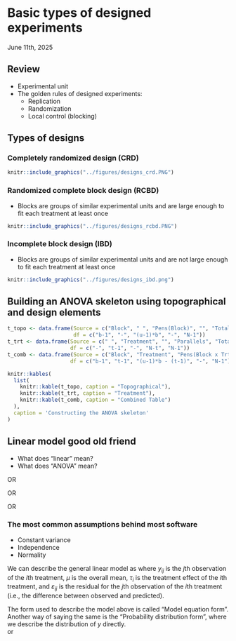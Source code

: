 # Basic types of designed experiments   
June 11th, 2025  

## Review  

- Experimental unit  
- The golden rules of designed experiments:
  - Replication
  - Randomization
  - Local control (blocking)

## Types of designs  

### Completely randomized design (CRD)  

```r
knitr::include_graphics("../figures/designs_crd.PNG")
```

### Randomized complete block design (RCBD)   

- Blocks are groups of similar experimental units and are large enough to fit each treatment at least once  

```r
knitr::include_graphics("../figures/designs_rcbd.PNG")
```

### Incomplete block design (IBD)   

- Blocks are groups of similar experimental units and are not large enough to fit each treatment at least once   

```r
knitr::include_graphics("../figures/designs_ibd.png")
```

## Building an ANOVA skeleton using topographical and design elements  

```r
t_topo <- data.frame(Source = c("Block", " ", "Pens(Block)", "", "Total"),
                     df = c("b-1", "-", "(u-1)*b", "-", "N-1"))
t_trt <- data.frame(Source = c(" ", "Treatment", "", "Parallels", "Total"),
                    df = c("-", "t-1", "-", "N-t", "N-1"))
t_comb <- data.frame(Source = c("Block", "Treatment", "Pens(Block x Trt)", "", "Total"),
                    df = c("b-1", "t-1", "(u-1)*b - (t-1)", "-", "N-1"))

knitr::kables(
  list(
    knitr::kable(t_topo, caption = "Topographical"),
    knitr::kable(t_trt, caption = "Treatment"),
    knitr::kable(t_comb, caption = "Combined Table")
  ),
  caption = 'Constructing the ANOVA skeleton'
)
```



## Linear model good old friend  

- What does "linear" mean?  
- What does "ANOVA" mean?  

\begin{equation}
  y_{ij} = \mu + \tau_i + \varepsilon_{ij}, \\ \varepsilon_{ij} \sim N(0, \sigma^2),
\end{equation}

OR 

\begin{equation}
  y_{i} = \beta_0 + x_{1i}\beta_1 +x_{2i}\beta_2 + x_{3i}\beta_3 + \varepsilon_{i}, \\
  \varepsilon_{i} \sim N(0, \sigma^2), \\
  x_{1i} = \begin{cases}
      1, & \text{if treatment A}\\
			0, & \text{otherwise}
		 \end{cases} \\
  x_{2i} = \begin{cases}
      1, & \text{if treatment B}\\
			0, & \text{otherwise}
		 \end{cases} \\
  x_{3i} = \begin{cases}
      1, & \text{if treatment C}\\
			0, & \text{otherwise}
		 \end{cases}
\end{equation}

OR 

\begin{equation}
  \mathbf{y} = \mathbf{X}\boldsymbol{\beta} + \boldsymbol{\varepsilon}, \\
  \boldsymbol{\varepsilon} \sim N(\boldsymbol{0}, \sigma^2 \mathbf{I}), \\
\end{equation}

OR 

\begin{equation}
  \mathbf{y} \sim N(\boldsymbol{\mu}, \sigma^2 \mathbf{I}), \\
  \boldsymbol{\mu} = \mathbf{X}\boldsymbol{\beta} + \boldsymbol{\varepsilon}
\end{equation}


### The most common assumptions behind most software  

- Constant variance  
- Independence  
- Normality  

We can describe the general linear model as
\begin{equation}
  y_{ij} = \mu + \tau_i + \varepsilon_{ij},
\end{equation}
\begin{equation}
  \varepsilon_{ij} \sim N(0, \sigma^2),
\end{equation}
where $y_{ij}$ is the $j$th observation of the $i$th treatment, $\mu$ is the overall mean, $\tau_i$ is the treatment effect of the $i$th treatment, and $\varepsilon_{ij}$ is the residual for the $j$th observation of the $i$th treatment (i.e., the difference between observed and predicted).  

The form used to describe the model above is called "Model equation form". 
Another way of saying the same is the "Probability distribution form", where we describe the distribution of $y$ directly.   
\begin{equation}
  y_{ij} \sim N(\mu_{ij}, \sigma^2),
\end{equation}
or
\begin{equation}
  \mathbf{y} \sim N(\mu_{ij}, \sigma^2).
\end{equation}


